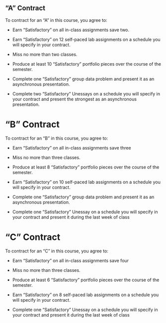 ## "A" Contract

To contract for an "A" in this course, you agree to:

- Earn "Satisfactory" on all in-class assignments save two.

- Earn "Satisfactory" on 12 self-paced lab assignments on a schedule you will specify in your contract.

- Miss no more than two classes.

- Produce at least 10 "Satisfactory" portfolio pieces over the course of the semester. 

- Complete one "Satisfactory" group data problem and present it as an asynchronous presentation.

- Complete two "Satisfactory" Unessays on a schedule you will specify in your contract and present the strongest as an asynchronous presentation.


# "B" Contract
To contract for an "B" in this course, you agree to:

- Earn "Satisfactory" on all in-class assignments save three

- Miss no more than three classes.

- Produce at least 8 "Satisfactory" portfolio pieces over the course of the semester. 

- Earn "Satisfactory" on 10 self-paced lab assignments on a schedule you will specify in your contract.

- Complete one "Satisfactory" group data problem and present it as an asynchronous presentation.

- Complete one "Satisfactory" Unessay on a schedule you will specify in your contract and present it during the last week of class


# "C" Contract

To contract for an "C" in this course, you agree to:

- Earn "Satisfactory" on all in-class assignments save four

- Miss no more than three classes.

- Produce at least 6 "Satisfactory" portfolio pieces over the course of the semester.

- Earn "Satisfactory" on 8 self-paced lab assignments on a schedule you will specify in your contract.

- Complete one "Satisfactory" Unessay on a schedule you will specify in your contract and present it during the last week of class


